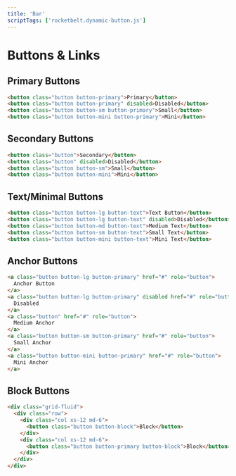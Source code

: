 ```yaml
---
title: 'Bar'
scriptTags: ['rocketbelt.dynamic-button.js']
---
```


# Buttons & Links

## Primary Buttons

```html
<button class="button button-primary">Primary</button>
<button class="button button-primary" disabled>Disabled</button>
<button class="button button-sm button-primary">Small</button>
<button class="button button-mini button-primary">Mini</button>
```

## Secondary Buttons
```html
<button class="button">Secondary</button>
<button class="button" disabled>Disabled</button>
<button class="button button-sm">Small</button>
<button class="button button-mini">Mini</button>
```

## Text/Minimal Buttons

```html
<button class="button button-lg button-text">Text Button</button>
<button class="button button-lg button-text" disabled>Disabled</button>
<button class="button button-md button-text">Medium Text</button>
<button class="button button-sm button-text">Small Text</button>
<button class="button button-mini button-text">Mini Text</button>
```

## Anchor Buttons

```html
<a class="button button-lg button-primary" href="#" role="button">
  Anchor Button
</a>
<a class="button button-lg button-primary" disabled href="#" role="button">
  Disabled
</a>
<a class="button" href="#" role="button">
  Medium Anchor
</a>
<a class="button button-sm button-primary" href="#" role="button">
  Small Anchor
</a>
<a class="button button-mini button-primary" href="#" role="button">
  Mini Anchor
</a>
```

## Block Buttons

```html
<div class="grid-fluid">
  <div class="row">
    <div class="col xs-12 md-6">
      <button class="button button-block">Block</button>
    </div>
    <div class="col xs-12 md-6">
      <button class="button button-primary button-block">Block</button>
    </div>
  </div>
</div>
```
